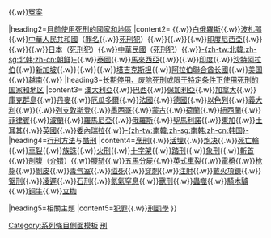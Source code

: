 {{Sidebar with dividers|wraplinks=true
|name=死刑
|title=[[死刑]]
|style=width:210px; white-space: wrap;
|titlestyle=border-bottom:1px solid #aaa
|heading1=問題
|content1=[[死刑存廢問題|存廢問題]]{{.w}}{{link-en|宗教與死刑|Religion and capital punishment}}{{.w}}[[冤獄|冤案]]

|heading2=[[各國死刑列表|目前使用死刑的國家和地區]]
|content2=
{{link-en|阿富汗死刑制度|Capital punishment in Afghanistan|阿富汗}}{{.w}}[[白俄羅斯死刑制度|白俄羅斯]]{{.w}}[[波札那死刑制度|波札那]]{{.w}}[[中華人民共和國死刑制度|中華人民共和國]]（[[中华人民共和国死刑罪名列表|罪名]]{{.w}}[[中华人民共和国死刑犯列表|死刑犯]]）{{.w}}{{link-en|埃及死刑制度|Capital punishment in Egypt|埃及}}{{.w}}{{link-en|印度死刑制度|Capital punishment in India|印度}}{{.w}}[[印尼死刑制度|印度尼西亞]]{{.w}}{{link-en|伊朗死刑制度|Capital punishment in Iran|伊朗}}{{.w}}{{link-en|伊拉克死刑制度|Capital punishment in Iraq|伊拉克}}{{.w}}[[日本死刑制度|日本]]（[[正在日本监禁的死刑罪犯列表|死刑犯]]）{{.w}}[[中華民國死刑制度|中華民國]]（[[臺灣戰後時期死刑犯列表|死刑犯]]）{{.w}}[[朝鮮死刑制度|-{zh-tw:北韓;zh-sg:北韩;zh-cn:朝鲜}-]]{{.w}}[[泰國死刑制度|泰國]]{{.w}}[[马来西亚死刑制度|馬來西亞]]{{.w}}{{link-en|巴基斯坦死刑制度|Capital punishment in Pakistan|巴基斯坦}}{{.w}}[[印度死刑制度|印度]]{{.w}}[[沙烏地阿拉伯死刑制度|沙特阿拉伯]]{{.w}}[[新加坡死刑制度|新加坡]]{{.w}}{{link-en|索马里死刑制度|Capital punishment in Somalia|索马里}}{{.w}}{{link-en|敘利亞死刑制度|Capital punishment in Syria|敘利亞}}{{.w}}[[塔吉克斯坦死刑制度|塔吉克斯坦]]{{.w}}[[阿拉伯聯合酋长國死刑制度|阿拉伯聯合酋长國]]{{.w}}[[美国死刑制度|美国]]{{.w}}[[越南死刑制度|越南]]{{.w}}{{link-en|葉門死刑制度|Capital punishment in Yemen|葉門}}
|heading3=[[各國死刑列表|长期停用、废除死刑或限于特定条件下使用死刑的国家和地区]]
|content3=
[[澳大利亞死刑制度|澳大利亞]]{{.w}}[[巴西死刑制度|巴西]]{{.w}}[[保加利亞死刑制度|保加利亞]]{{.w}}[[加拿大死刑制度|加拿大]]{{.w}}[[庫克群島死刑制度|庫克群島]]{{.w}}[[丹麥死刑制度|丹麥]]{{.w}}[[厄瓜多爾死刑制度|厄瓜多爾]]{{.w}}[[法國死刑制度|法國]]{{.w}}[[德國死刑制度|德國]]{{.w}}[[以色列死刑制度|以色列]]{{.w}}[[義大利死刑制度|義大利]]{{.w}}{{link-en|古巴死刑制度|Capital punishment in Cuba|古巴}}{{.w}}[[列支敦斯登死刑制度|列支敦斯登]]{{.w}}[[墨西哥死刑制度|墨西哥]]{{.w}}[[蒙古死刑制度|蒙古]]{{.w}}[[荷蘭死刑制度|荷蘭]]{{.w}}[[紐西蘭死刑制度|紐西蘭]]{{.w}}[[菲律賓死刑制度|菲律賓]]{{.w}}[[波蘭死刑制度|波蘭]]{{.w}}[[羅馬尼亞死刑制度|羅馬尼亞]]{{.w}}[[俄羅斯死刑制度|俄羅斯]]{{.w}}[[聖馬利諾死刑制度|聖馬利諾]]{{.w}}[[東加死刑制度|東加]]{{.w}}[[土耳其死刑制度|土耳其]]{{.w}}[[英國死刑制度|英國]]{{.w}}[[委內瑞拉死刑制度|委內瑞拉]]{{.w}}[[大韓民國死刑制度|-{zh-tw:南韓;zh-sg:南韩;zh-cn:韩国}-]]
|heading4=[[執行死刑的方法|行刑方法]]与[[酷刑]]
|content4=[[烹刑]]{{.w}}[[活埋]]{{.w}}[[炮决]]{{.w}}[[死亡輪]]{{.w}}[[車裂]]{{.w}}[[族誅]]{{.w}}[[火刑]]{{.w}}[[十字架]]{{.w}}[[踏刑]]{{.w}}[[象刑]]{{.w}}[[斬首]]{{.w}}[[切腹|剖腹]]（[[介错]]）{{.w}}[[腰斩]]{{.w}}[[車裂|五馬分屍]]{{.w}}[[英式車裂]]{{.w}}[[電椅]]{{.w}}[[枪毙]]{{.w}}[[剝皮]]{{.w}}[[毒气室]]{{.w}}[[绞刑|缢死]]{{.w}}[[穿刺]]{{.w}}[[注射死刑|注射]]{{.w}}[[戴火項鍊]]{{.w}}[[锯刑]]{{.w}}[[凌遲]]{{.w}}[[石刑]]{{.w}}[[氮氣窒息]]{{.w}}[[獸刑]]{{.w}}[[蟲噬]]{{.w}}[[騎木驢]]{{.w}}[[铜牛]]{{.w}}[[立枷]]

|heading5=相關主題
|content5=[[犯罪]]{{.w}}[[刑罰學]]
}}<noinclude>
[[Category:系列條目側面模板]]
[[Category:法律導航模板|刑]]
</noinclude>